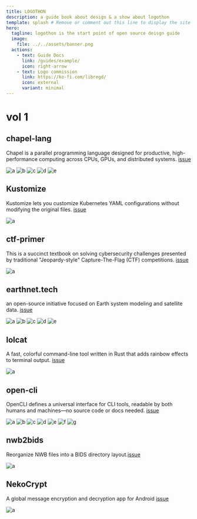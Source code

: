 ```yaml
---
title: LOGOTHON
description: a guide book about design & a show about logothon
template: splash # Remove or comment out this line to display the site sidebar on this page.
hero:
  tagline: logothon is the start point of open source deisgn guide 
  image:
    file: ../../assets/banner.png
  actions:
    - text: Guide Docs
      link: /guides/example/
      icon: right-arrow
    - text: Logo commission
      link: https://ko-fi.com/libregd/
      icon: external
      variant: minimal
---
```


# vol 1

## chapel-lang
Chapel is a parallel programming language designed for productive, high-performance computing across CPUs, GPUs, and distributed systems. [issue](https://github.com/chapel-lang/TSC/issues/13)
<div class="image-row">
  <img src="/images/vol1/8/a.png" alt="a" class="project-img" />
  <img src="/images/vol1/8/b.png" alt="b" class="project-img" />
  <img src="/images/vol1/8/c.png" alt="c" class="project-img" />
<img src="/images/vol1/8/d.png" alt="d" class="project-img" />
<img src="/images/vol1/8/e.png" alt="e" class="project-img" />
</div>

## Kustomize
Kustomize lets you customize Kubernetes YAML configurations without modifying the original files. [issue](https://github.com/kubernetes-sigs/kustomize/issues/5986)
<div class="image-row">
  <img src="/images/vol1/7/a.png" alt="a" class="project-img" />
</div>

## ctf-primer
This is a succinct textbook on solving cybersecurity challenges presented by traditional "Jeopardy-style" Capture-The-Flag (CTF) competitions. [issue](https://github.com/picoCTF/ctf-primer/issues/62)
<div class="image-row">
  <img src="/images/vol1/6/a.png" alt="a" class="project-img" />
</div>

## earthnet.tech
an open-source initiative focused on Earth system modeling and satellite data. [issue](https://github.com/EarthyScience/earthnet.tech/issues/28)
<div class="image-row">
  <img src="/images/vol1/5/a.png" alt="a" class="project-img" />
  <img src="/images/vol1/5/b.png" alt="b" class="project-img" />
  <img src="/images/vol1/5/c.png" alt="c" class="project-img" />
<img src="/images/vol1/5/d.png" alt="d" class="project-img" />
<img src="/images/vol1/5/e.png" alt="e" class="project-img" />
</div>


## lolcat
A fast, colorful command-line tool written in Rust that adds rainbow effects to terminal output. [issue](https://github.com/ur0/lolcat/issues/33)
<div class="image-row">
  <img src="/images/vol1/4/a.png" alt="a" class="project-img" />
</div>

## open-cli 
OpenCLI defines a universal interface for CLI tools, readable by both humans and machines—no source code or docs needed. [issue](https://github.com/spectreconsole/open-cli/issues/31)
<div class="image-row">
  <img src="/images/vol1/3/a.png" alt="a" class="project-img" />
  <img src="/images/vol1/3/b.png" alt="b" class="project-img" />
  <img src="/images/vol1/3/c.png" alt="c" class="project-img" />
<img src="/images/vol1/3/d.png" alt="d" class="project-img" />
<img src="/images/vol1/3/e.png" alt="e" class="project-img" />
<img src="/images/vol1/3/f.png" alt="f" class="project-img" />
<img src="/images/vol1/3/g.png" alt="g" class="project-img" />
</div>

## nwb2bids
Reorganize NWB files into a BIDS directory layout.[issue](https://github.com/con/nwb2bids/issues/83)
<div class="image-row">
  <img src="/images/vol1/2/a.png" alt="a" class="project-img" />

</div>

## NekoCrypt
A global message encryption and decryption app for Android [issue](https://github.com/WJZ-P/NekoCrypt/issues/4)
<div class="image-row">
  <img src="/images/vol1/1/a.png" alt="a" class="project-img" />

</div>



